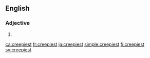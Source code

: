 ==English==

===Adjective===
{{head|en|adjective superlative form}}

# {{en-superlative of|creepy}}

[[ca:creepiest]]
[[fr:creepiest]]
[[ja:creepiest]]
[[simple:creepiest]]
[[fi:creepiest]]
[[sv:creepiest]]